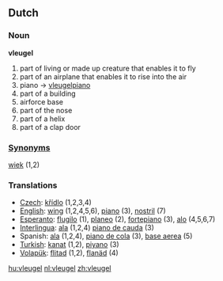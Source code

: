 ==Dutch==

===Noun===
'''vleugel'''
# part of living or made up creature that enables it to fly
# part of an airplane that enables it to rise into the air
# piano -> [[vleugelpiano]]
# part of a building
# airforce base 
# part of the nose
# part of a helix
# part of a clap door

===[[Synonym]]s===
[[wiek]] (1,2)

===Translations===

*[[Czech]]: [[křídlo]] (1,2,3,4)
*[[English]]: [[wing]] (1,2,4,5,6), [[piano]] (3), [[nostril]] (7)
*[[Esperanto]]: [[flugilo]] (1), [[planeo]] (2), [[fortepiano]] (3), [[alo]] (4,5,6,7)
*[[Interlingua]]: [[ala]] (1,2,4) [[piano de cauda]] (3)
*Spanish: [[ala]] (1,2,4), [[piano de cola]] (3), [[base aerea]] (5)
*[[Turkish]]: [[kanat]] (1,2), [[piyano]] (3)
*[[Volapük]]: [[flitad]] (1,2), [[flanäd]] (4)

[[hu:vleugel]]
[[nl:vleugel]]
[[zh:vleugel]]